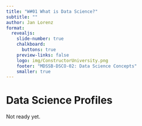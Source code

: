 ```yaml
---
title: "W#01 What is Data Science?"
subtitle: ""
author: Jan Lorenz
format: 
  revealjs: 
    slide-number: true
    chalkboard: 
      buttons: true
    preview-links: false
    logo: img/ConstructorUniversity.png
    footer: "MDSSB-DSCO-02: Data Science Concepts"
    smaller: true
---
```


# Data Science Profiles 

Not ready yet. 